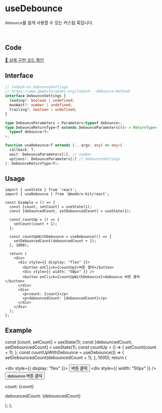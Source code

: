 
# useDebounce

`debounce`를 쉽게 사용할 수 있는 커스텀 훅입니다.

<br />

## Code
[🔗 실제 구현 코드 확인](https://github.com/modern-agile-team/modern-kit/blob/main/packages/react/src/hooks/useDebounce/index.ts)

## Interface
```ts title="typescript"
// lodash-es DebounceSettings
// https://www.geeksforgeeks.org/lodash-_-debounce-method/
interface DebounceSettings {
  leading?: boolean | undefined;
  maxWait?: number | undefined;
  trailing?: boolean | undefined;
}

type DebounceParameters = Parameters<typeof debounce>;
type DebounceReturnType<T extends DebounceParameters[0]> = ReturnType<
  typeof debounce<T>
>;
```
```ts title="typescript"
function useDebounce<T extends (...args: any) => any>(
  callback: T,
  wait: DebounceParameters[1], // number
  options?: DebounceParameters[2] // DebounceSettings
): DebounceReturnType<T>;
```

## Usage
```tsx title="typescript"
import { useState } from 'react';
import { useDebounce } from '@modern-kit/react';

const Example = () => {
  const [count, setCount] = useState(1);
  const [debouncedCount, setDebouncedCount] = useState(1);

  const countUp = () => {
    setCount(count + 1);
  };

  const countUpWithDebounce = useDebounce(() => {
    setDebouncedCount(debouncedCount + 1);
  }, 1000);

  return (
    <div>
      <div style={{ display: "flex" }}>
        <button onClick={countUp}>버튼 클릭</button>
        <div style={{ width: "50px" }} />
        <button onClick={countUpWithDebounce}>debounce 버튼 클릭</button>
      </div>
      <div>
        <p>count: {count}</p>
        <p>debouncedCount: {debouncedCount}</p>
      </div>
    </div>
  );
};
```

## Example

  const [count, setCount] = useState(1);
  const [debouncedCount, setDebouncedCount] = useState(1);
  const countUp = () => {
    setCount(count + 1);
  };
  const countUpWithDebounce = useDebounce(() => {
    setDebouncedCount(debouncedCount + 1);
  }, 1000);
  return (
    <div>
      <div style={{ display: "flex" }}>
        <button onClick={countUp}>버튼 클릭</button>
        <div style={{ width: "50px" }} />
        <button onClick={countUpWithDebounce}>debounce 버튼 클릭</button>
      </div>
      <div>
        <p>count: {count}</p>
        <p>debouncedCount: {debouncedCount}</p>
      </div>
    </div>
  );
};

<Example />